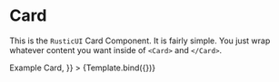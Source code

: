 

<Meta title="Card" component={Card} />


# Card

This is the `RusticUI` Card Component. It is fairly simple. You just wrap whatever content you want inside of `<Card>` and `</Card>`.

<Canvas>
  <Story
    name="Card"
    args={{
      children: <h1>Example Card</h1>,
    }}
  >
    {Template.bind({})}
  </Story>
</Canvas>
